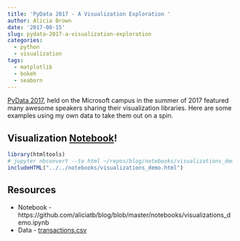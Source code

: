 ```yaml
---
title: 'PyData 2017 - A Visualization Exploration '
author: Alicia Brown
date: '2017-08-15'
slug: pydata-2017-a-visualization-exploration
categories:
  - python
  - visualization
tags:
  - matplotlib
  - bokeh
  - seaborn
---
```


[PyData 2017](https://pydata.org/seattle2017/), held on the Microsoft campus in the summer of 2017 featured many awesome speakers sharing their visualization libraries. Here are some examples using my own data to take them out on a spin.

## Visualization [Notebook](https://github.com/aliciatb/blog/blob/master/notebooks/visualizations_demo.ipynb)!

```r
library(htmltools)
# jupyter nbconvert --to html ~/repos/blog/notebooks/visualizations_demo.ipynb
includeHTML("../../notebooks/visualizations_demo.html")
```

## Resources
* Notebook - https://github.com/aliciatb/blog/blob/master/notebooks/visualizations_demo.ipynb
* Data - [transactions.csv](https://alicia.data.socrata.com/dataset/transactions/mu5n-3buk)

